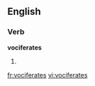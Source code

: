 
==English==

===Verb===
'''vociferates'''

# {{third-person singular of|[[vociferate]]}}

[[fr:vociferates]]
[[vi:vociferates]]
